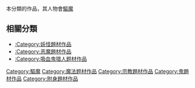本分類的作品，其人物會[[驅魔|驅魔]]
== 相關分類 ==
*[[:Category:妖怪題材作品|:Category:妖怪題材作品]]
*[[:Category:恶魔題材作品|:Category:恶魔題材作品]]
*[[:Category:吸血鬼猎人题材作品|:Category:吸血鬼猎人题材作品]]
[[Category:驅魔|Category:驅魔]]
[[Category:魔法题材作品|Category:魔法题材作品]]
[[Category:宗教題材作品|Category:宗教題材作品]]
[[Category:鬼題材作品|Category:鬼題材作品]]
[[Category:附身題材作品|Category:附身題材作品]]
